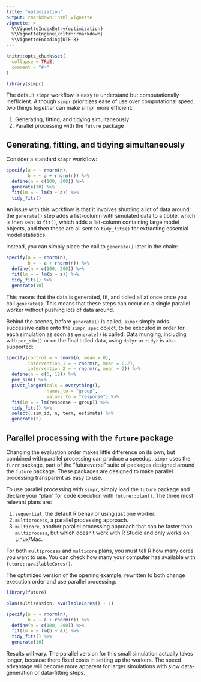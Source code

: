 ```yaml
---
title: "optimization"
output: rmarkdown::html_vignette
vignette: >
  %\VignetteIndexEntry{optimization}
  %\VignetteEngine{knitr::rmarkdown}
  %\VignetteEncoding{UTF-8}
---
```


```r
knitr::opts_chunk$set(
  collapse = TRUE,
  comment = "#>"
)
```

```r
library(simpr)
```

The default `simpr` workflow is easy to understand but computationally inefficient. Although `simpr` prioritizes ease of use over computational speed, two things *together* can make simpr more efficient:

  1. Generating, fitting, and tidying simultaneously
  2. Parallel processing with the `future` package
  
## Generating, fitting, and tidying simultaneously

Consider a standard `simpr` workflow:

```r

specify(a = ~ rnorm(n),
        b = ~ a + rnorm(n)) %>% 
  define(n = c(100, 200)) %>% 
  generate(10) %>% 
  fit(lm = ~ lm(b ~ a)) %>% 
  tidy_fits()

```

An issue with this workflow is that it involves shuttling a lot of data around: the `generate()` step adds a list-column with simulated data to a tibble, which is then sent to `fit()`, which adds a list-column containing large model objects, and then these are all sent to `tidy_fits()` for extracting essential model statistics.

Instead, you can simply place the call to `generate()` later in the chain:

```r
specify(a = ~ rnorm(n),
        b = ~ a + rnorm(n)) %>% 
  define(n = c(100, 200)) %>% 
  fit(lm = ~ lm(b ~ a)) %>% 
  tidy_fits() %>% 
  generate(10) 
```

This means that the data is generated, fit, and tidied all at once once you call `generate()`.  This means that these steps can occur on a single parallel worker without pushing lots of data around.

Behind the scenes, before `generate()` is called, `simpr` simply adds successive calse onto the `simpr_spec` object, to be executed in order for each simulation as soon as `generate()` is called.  Data munging, including with `per_sim()` or on the final tidied data, using `dplyr` or `tidyr` is also supported:

```r
specify(control = ~ rnorm(n, mean = 0),
        intervention_1 = ~ rnorm(n, mean = 0.2),
        intervention_2 = ~ rnorm(n, mean = 2)) %>% 
  define(n = c(6, 12)) %>% 
  per_sim() %>% 
  pivot_longer(cols = everything(),
               names_to = "group", 
               values_to = "response") %>% 
  fit(lm = ~ lm(response ~ group)) %>% 
  tidy_fits() %>% 
  select(.sim_id, n, term, estimate) %>% 
  generate(2) 
```

## Parallel processing with the `future` package
Changing the evaluation order makes little difference on its own, but combined with parallel processing can produce a speedup.  `simpr` uses the `furrr` package, part of the "futureverse" suite of packages designed around the `future` package.  These packages are designed to make parallel processing transparent as easy to use.

To use parallel processing with `simpr`, simply load the `future` package and declare your "plan" for code execution with `future::plan()`.  The three most relevant plans are:

  1. `sequential`, the default R behavior using just one worker.
  2. `multiprocess`, a parallel processing approach.
  3. `multicore`, another parallel processing approach that can be faster than `multiprocess`, but which doesn't work with R Studio and only works on Linux/Mac.

For both `multiprocess` and `multicore` plans, you must tell R how many cores you want to use.  You can check how many your computer has available with `future::availableCores()`.

The optimized version of the opening example, rewritten to both change execution order and use parallel processing:

```r
library(future)

plan(multisession, availableCores() - 1)

specify(a = ~ rnorm(n),
        b = ~ a + rnorm(n)) %>% 
  define(n = c(100, 200)) %>% 
  fit(lm = ~ lm(b ~ a)) %>% 
  tidy_fits() %>% 
  generate(10) 

```

Results will vary.  The parallel version for this small simulation actually takes longer, because there fixed costs in setting up the workers.  The speed advantage will become more apparent for larger simulations with slow data-generation or data-fitting steps.

